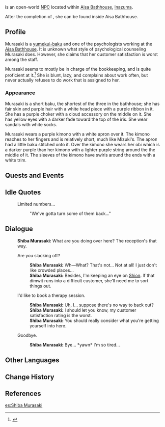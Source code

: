 {{Character Infobox
|type             = Open-World NPC
|image            = NPC Shiba Murasaki.png
|realname         = 
|deceased         = <!-- Past (for deceased prior to events of the game) or free response -->
|region           = Inazuma
|location         = Inazuma
|affiliation      = Aisa Bathhouse
|group            = Yumekui-Baku
|title2           = Lazy Attendant

|ancestry         = <!-- Clan/family -->
|father           = 
|mother           = 
|spouse           = 
|sibling          = 
|child            = 
|relative         = 

|voiceEN          = [[imdb:nm10904360|Arianna Fox]]<ref name="Arianna Fox">Twitter: [https://x.com/afoxauthor/status/1889876578387239265 EN VA Self Announcement]</ref>
|voiceCN          = 
|voiceJP          = 
|voiceKR          = 
}}
{{Lang|'''Shiba Murasaki'''|ja=柴葉紫|ja_rm=Shiba Murasaki}} is an open-world [[NPC]] located within [[Aisa Bathhouse]], [[Inazuma]]. 

After the completion of {{Quest|Afterword (Dream Eater's Melancholia)}}, she can be found inside Aisa Bathhouse.
<!--
==Location==
{{subst:#tag:gallery|
NPC Location {{subst:#titleparts:{{subst:PAGENAME}}}}.png{{subst:!}}{{subst:#titleparts:{{subst:PAGENAME}}}}'s location
NPC Location {{subst:#titleparts:{{subst:PAGENAME}}}} Context.png{{subst:!}}Additional context
}}
-->
==Profile==
<!--Detailed story/lore information goes here.-->
Murasaki is a [[yumekui-baku]] and one of the psychologists working at the [[Aisa Bathhouse]]. It is unknown what style of psychological counseling Murasaki does. However, she claims that her customer satisfaction is worst among the staff.

Murasaki seems to mostly be in charge of the bookkeeping, and is quite proficient at it.<ref>{{Ref/Quest|Crisis at the Aisa Bathhouse}}</ref> She is blunt, lazy, and complains about work often, but never actually refuses to do work that is assigned to her.

===Appearance===
<!--Keep appearance section short and concise. Limit to 2 paragraphs with 3-4 sentences each.-->
Murasaki is a short baku, the shortest of the three in the bathhouse; she has fair skin and purple hair with a white head piece with a purple ribbon in it. She has a purple choker with a cloud accessory on the middle on it. She has yellow eyes with a darker fade toward the top of the iris. She wear sandals with white socks.

Murasaki wears a purple kimono with a white apron over it. The kimono reaches to her fingers and is relatively short, much like Mizuki's. The apron had a little baku stitched onto it. Over the kimono she wears her obi which is a darker purple than her kimono with a lighter purple string around the the middle of it. The sleeves of the kimono have swirls around the ends with a white trim.

==Quests and Events==
{{Quests and Events}}

==Idle Quotes==
{{Dialogue Start}}
:{{DIcon|Idle}} Limited numbers...
::{{A|VO Shiba Murasaki 01.ogg}} "We've gotta turn some of them back..."
{{Dialogue End}}

==Dialogue==
{{Dialogue Start}}
:'''Shiba Murasaki:''' What are you doing over here? The reception's that way.
:{{DIcon}} Are you slacking off?
::'''Shiba Murasaki:''' Wh&mdash;What? That's not... Not at all! I just don't like crowded places...
::'''Shiba Murasaki:''' Besides, I'm keeping an eye on [[Shion]]. If that dimwit runs into a difficult customer, she'll need me to sort things out.
:{{DIcon}} I'd like to book a therapy session.
::'''Shiba Murasaki:''' Uh, I... suppose there's no way to back out?
::'''Shiba Murasaki:''' I should let you know, my customer satisfaction rating is the worst.
::'''Shiba Murasaki:''' You should really consider what you're getting yourself into here.
:{{DIcon}} Goodbye.
::'''Shiba Murasaki:''' Bye... *yawn* I'm so tired...
{{Dialogue End}}
<!--
==Event Dialogue==
===Event Name===
{{Dialogue Start}}
:'''{{subst:#titleparts:{{subst:PAGENAME}}}}:'''
{{Dialogue End}}
-->
==Other Languages==
{{Other Languages|default_hidden = 1
|en       = Shiba Murasaki
|zhs      = 柴葉紫
|zhs_rm   = Cháiyè Zǐ
|zhs_note = In Simplified Chinese, the characters {{wt|葉}} and {{wt|叶}} are typically merged into {{zh|叶}}, as in {{zh|枫原万叶|Fēngyuán Wànyè|[[Kaedehara Kazuha#Other Languages|Kaedehara Kazuha]].}} For Shiba Murasaki's name, the game maintains the distinction.
|zht      = 柴葉紫
|zht_rm   = Cháiyè Zǐ
|ja       = 柴葉紫
|ja_rm    = Shiba Murasaki
|ko       = 시바 무라사키
|es       = Shiba Murasaki
|fr       = Shiba Murasaki
|ru       = Сиба Мурасаки
|th       = Shiba Murasaki
|vi       = Shiba Murasaki
|de       = Shiba Murasaki
|id       = Shiba Murasaki
|pt       = Shibamura Saki
|tr       = Shiba Murasaki
|it       = Shiba Murasaki
}}

==Change History==
{{Change History|5.4}}

==References==
{{Reflist}}

[[es:Shiba Murasaki]]